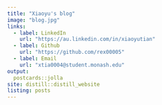```yaml
---
title: "Xiaoyu's blog"
image: "blog.jpg"
links:
  - label: LinkedIn
    url: "https://au.linkedin.com/in/xiaoyutian"
  - label: Github
    url: "https://github.com/rex00005"
  - label: Email
    url: "xtia0004@student.monash.edu"
output:
  postcards::jolla
site: distill::distill_website
listing: posts
---
```

